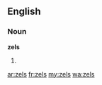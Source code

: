 ==English==

===Noun===
'''zels'''

# {{plural of|zel}}

[[ar:zels]]
[[fr:zels]]
[[my:zels]]
[[wa:zels]]